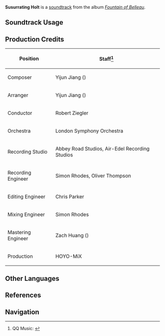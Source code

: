 {{Soundtrack Infobox
|image          = Fountain of Belleau.png
|album          = Fountain of Belleau
|disc           = 2
|number         = 40
|featured       = 
|featured2      = 
|featured3      = 
|featured_disc  = 
|featured_disc2 = 
|featured_disc3 = 
|youtube_id     = NCRewlGBGJM
|spotify_id     = 5NqXdclYK5vYjsAK01nVVZ
|previous       = Cobalt Remembrance
|next           = Clement Rillet
}}
'''Susurrating Holt''' is a [[soundtrack]] from the album ''[[Fountain of Belleau]]''.

==Soundtrack Usage==
{{Soundtrack Usage
|quest    = 
|location = Belleau Region//day;;Beryl Region//day;;Court of Fontaine Region//day;;Erinnyes Forest//day;;Morte Region//day
|domain   = 
}}

==Production Credits==
{| class="wikitable"
! Position
! Staff<ref>QQ Music: [https://y.qq.com/n/ryqq/songDetail/0024uXEk1VLCgk {{zh|松林析窣 Susurrating Holt}}]</ref>
|-
! Composer
| Yijun Jiang ({{zh|姜以君}})
|-
! Arranger
| Yijun Jiang ({{zh|姜以君}})
|-
! Conductor
| Robert Ziegler
|-
! Orchestra
| London Symphony Orchestra
|-
! Recording Studio
| Abbey Road Studios, Air-Edel Recording Studios
|-
! Recording Engineer
| Simon Rhodes, Oliver Thompson
|-
! Editing Engineer
| Chris Parker
|-
! Mixing Engineer
| Simon Rhodes
|-
! Mastering Engineer
| Zach Huang ({{zh|黄巍}})
|-
! Production
| HOYO-MiX
|}
<!--
==Videos==
<gallery>
</gallery>

==Trivia==
-->
==Other Languages==
{{Other Languages
|en      = Susurrating Holt
|zhs     = 松林析窣
|zhs_rm  = 
|zhs_tl  = 
|ja      = かさかさと鳴る松の林
|ja_rm   = Kasakasa to Naru Matsu no Hayashi
|ja_tl   = 
}}

==References==
{{Reflist}}

==Navigation==
{{Soundtrack Navbox|Fountain of Belleau}}